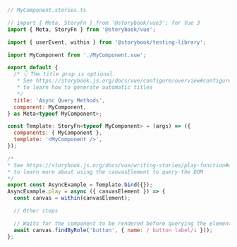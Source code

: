```js
// MyComponent.stories.ts

// import { Meta, StoryFn } from '@storybook/vue3'; for Vue 3
import { Meta, StoryFn } from '@storybook/vue';

import { userEvent, within } from '@storybook/testing-library';

import MyComponent from './MyComponent.vue';

export default {
  /* 👇 The title prop is optional.
   * See https://storybook.js.org/docs/vue/configure/overview#configure-story-loading
   * to learn how to generate automatic titles
   */
  title: 'Async Query Methods',
  component: MyComponent,
} as Meta<typeof MyComponent>;

const Template: StoryFn<typeof MyComponent> = (args) => ({
  components: { MyComponent },
  template: '<MyComponent />',
});

/*
* See https://storybook.js.org/docs/vue/writing-stories/play-function#working-with-the-canvas
* to learn more about using the canvasElement to query the DOM
*/
export const AsyncExample = Template.bind({});
AsyncExample.play = async ({ canvasElement }) => {
  const canvas = within(canvasElement);

  // Other steps

  // Waits for the component to be rendered before querying the element
  await canvas.findByRole('button', { name: / button label/i }));
};
```